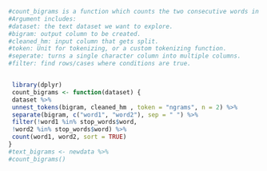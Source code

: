 
```r
#count_bigrams is a function which counts the two consecutive words in the text.
#Argument includes:
#dataset: the text dataset we want to explore.
#bigram: output column to be created.
#cleaned_hm: input column that gets split.
#token: Unit for tokenizing, or a custom tokenizing function.
#seperate: turns a single character column into multiple columns.
#filter: find rows/cases where conditions are true.


 library(dplyr)
 count_bigrams <- function(dataset) {
 dataset %>%
 unnest_tokens(bigram, cleaned_hm , token = "ngrams", n = 2) %>%
 separate(bigram, c("word1", "word2"), sep = " ") %>%
 filter(!word1 %in% stop_words$word,
 !word2 %in% stop_words$word) %>%
 count(word1, word2, sort = TRUE)
}
#text_bigrams <- newdata %>%
#count_bigrams()
```


